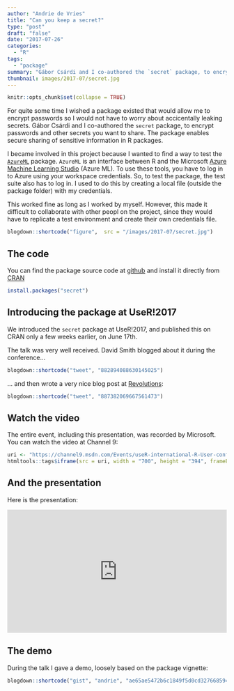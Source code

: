 ```yaml
---
author: "Andrie de Vries"
title: "Can you keep a secret?"
type: "post"
draft: "false"
date: "2017-07-26"
categories: 
  - "R"
tags:
  - "package"
summary: "Gábor Csárdi and I co-authored the `secret` package, to encrypt passwords and other secrets you want to share. The package enables secure sharing of sensitive information in R packages."
thumbnail: images/2017-07/secret.jpg
---
```

  
```r
knitr::opts_chunk$set(collapse = TRUE)
```


For quite some time I wished a package existed that would allow me to encrypt passwords so I would not have to worry about accicentally leaking secrets.  Gábor Csárdi and I co-authored the `secret` package, to encrypt passwords and other secrets you want to share. The package enables secure sharing of sensitive information in R packages.

I became involved in this project because I wanted to find a way to test the [`AzureML`](https://cran.r-project.org/package=AzureML) package. `AzureML` is an interface between R and the Microsoft [Azure Machine Learning Studio](https://studio.azureml.net/) (Azure ML). To use these tools, you have to log in to Azure using your workspace credentials.  So, to test the package, the test suite also has to log in.  I used to do this by creating a local file (outside the package folder) with my credentials.

This worked fine as long as I worked by myself. However, this made it difficult to collaborate with other peopl on the project, since they would have to replicate a test environment and create their own credentials file.

```r
blogdown::shortcode("figure",  src = "/images/2017-07/secret.jpg")
```

## The code

You can find the package source code at [github](https://github.com/gaborcsardi/secret) and install it directly from [CRAN]()

```r
install.packages("secret")
```


## Introducing the package at UseR!2017

We introduced the `secret` package at UseR!2017, and published this on CRAN only a few weeks earlier, on June 17th.

The talk was very well received. David Smith blogged about it during the conference...

```r
blogdown::shortcode("tweet", "882894088630145025")
```


... and then wrote a very nice blog post at [Revolutions](http://blog.revolutionanalytics.com/2017/07/secret-package.html):
  
```r
blogdown::shortcode("tweet", "887382069667561473")
```


## Watch the video

The entire event, including this presentation, was recorded by Microsoft. You can watch the video at Channel 9:
  
```r
uri <- "https://channel9.msdn.com/Events/useR-international-R-User-conferences/useR-International-R-User-2017-Conference/Can-you-keep-a-secret/player"
htmltools::tags$iframe(src = uri, width = "700", height = "394", frameBorder = "0", allowFullScreen = "true")
```

## And the presentation

Here is the presentation:
  
<!-- speakderdeck embed code courtesy of https://iframely.com/ -->

<div style="left: 0; width: 100%; height: 0; position: relative; padding-bottom: 56.1972%;"><iframe src="https://speakerdeck.com/player/49fd4e8dd65d46408fa2e04381e78656" style="border: 0; top: 0; left: 0; width: 100%; height: 100%; position: absolute;" allowfullscreen scrolling="no" allow="encrypted-media"></iframe></div>


## The demo

During the talk I gave a demo, loosely based on the package vignette:
  
```r
blogdown::shortcode("gist", "andrie", "ae65ae5472b6c1849f5d0cd327668594")
```

